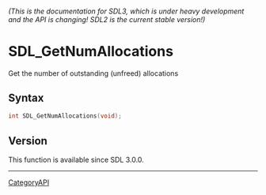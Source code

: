 ====== (This is the documentation for SDL3, which is under heavy development and the API is changing! SDL2 is the current stable version!) ======
= SDL_GetNumAllocations =

Get the number of outstanding (unfreed) allocations 

== Syntax ==

<syntaxhighlight lang='c'>
int SDL_GetNumAllocations(void);
</syntaxhighlight>

== Version ==

This function is available since SDL 3.0.0.

----
[[CategoryAPI]]


